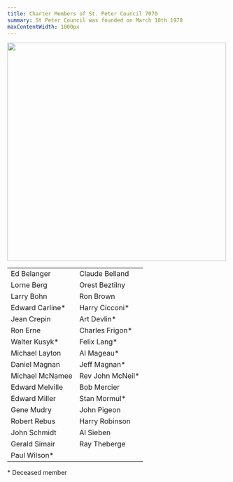 ```yaml
---
title: Charter Members of St. Peter Council 7070
summary: St Peter Council was founded on March 10th 1978
maxContentWidth: 1000px
---
```


<Image src="/api/images/Web/St. Peter Charter.jpg" width="500px" float="right" />

|                  |                   |
| ---------------- | ----------------- |
| Ed Belanger      | Claude Belland    |
| Lorne Berg       | Orest Beztilny    |
| Larry Bohn       | Ron Brown         |
| Edward Carline\* | Harry Cicconi\*   |
| Jean Crepin      | Art Devlin\*      |
| Ron Erne         | Charles Frigon\*  |
| Walter Kusyk\*   | Felix Lang\*      |
| Michael Layton   | Al Mageau\*       |
| Daniel Magnan    | Jeff Magnan\*     |
| Michael McNamee  | Rev John McNeil\* |
| Edward Melville  | Bob Mercier       |
| Edward Miller    | Stan Mormul\*     |
| Gene Mudry       | John Pigeon       |
| Robert Rebus     | Harry Robinson    |
| John Schmidt     | Al Sieben         |
| Gerald Simair    | Ray Theberge      |
| Paul Wilson\*    |                   |

\* Deceased member
